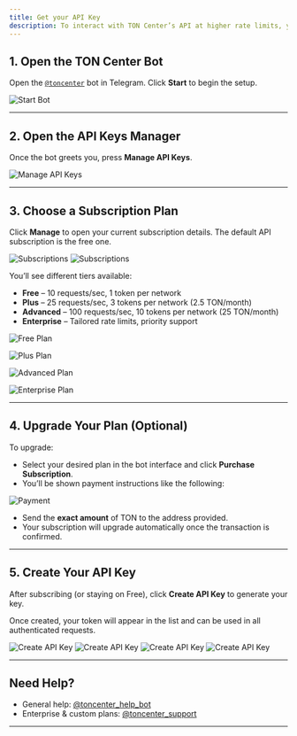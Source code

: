 ```yaml
---
title: Get your API Key
description: To interact with TON Center’s API at higher rate limits, you’ll need to generate an API key via the official [Telegram bot](https://t.me/toncenter).
---
```


## 1. Open the TON Center Bot

Open the [`@toncenter`](https://t.me/toncenter) bot in Telegram. Click **Start** to begin the setup.

![Start Bot](../../resources/images/ton-center/api-key/start-bot.png)

---

## 2. Open the API Keys Manager

Once the bot greets you, press **Manage API Keys**.

![Manage API Keys](../../resources/images/ton-center/api-key/manage-api-keys.png)

---

## 3. Choose a Subscription Plan

Click **Manage** to open your current subscription details. The default API subscription is the free one.


![Subscriptions](../../resources/images/ton-center/api-key/subscriptions.png)
![Subscriptions](../../resources/images/ton-center/api-key/subscriptions2.png)

You’ll see different tiers available:

- **Free** – 10 requests/sec, 1 token per network
- **Plus** – 25 requests/sec, 3 tokens per network (2.5 TON/month)
- **Advanced** – 100 requests/sec, 10 tokens per network (25 TON/month)
- **Enterprise** – Tailored rate limits, priority support

<Tabs>
  <Tab title="Free">

  ![Free Plan](../../resources/images/ton-center/api-key/plan-free.png)

  </Tab>
  <Tab title="Plus">

  ![Plus Plan](../../resources/images/ton-center/api-key/plan-plus.png)

  </Tab>
  <Tab title="Advanced">

  ![Advanced Plan](../../resources/images/ton-center/api-key/plan-advanced.png)

  </Tab>
  <Tab title="Enterprise">

  ![Enterprise Plan](../../resources/images/ton-center/api-key/plan-enterprise.png)

  </Tab>
</Tabs>

---

## 4. Upgrade Your Plan (Optional)

To upgrade:
- Select your desired plan in the bot interface and click **Purchase Subscription**.
- You’ll be shown payment instructions like the following:

![Payment](../../resources/images/ton-center/api-key/payment.png)


- Send the **exact amount** of TON to the address provided.  
- Your subscription will upgrade automatically once the transaction is confirmed.  

---

## 5. Create Your API Key

After subscribing (or staying on Free), click **Create API Key** to generate your key.

Once created, your token will appear in the list and can be used in all authenticated requests.

![Create API Key](../../resources/images/ton-center/api-key/create-key.png)
![Create API Key](../../resources/images/ton-center/api-key/create-key2.png)
![Create API Key](../../resources/images/ton-center/api-key/create-key3.png)
![Create API Key](../../resources/images/ton-center/api-key/create-key4.png)

---

## Need Help?

- General help: [@toncenter_help_bot](https://t.me/toncenter_help_bot)  
- Enterprise & custom plans: [@toncenter_support](https://t.me/toncenter_support)

---
